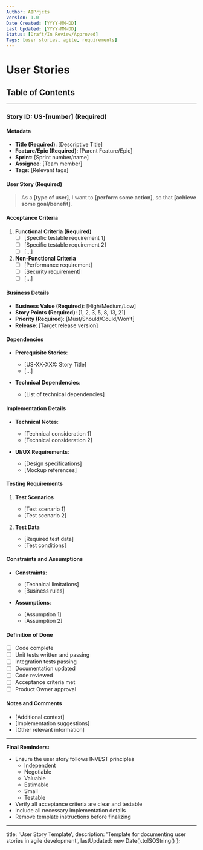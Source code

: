 ---
Author: AIPrjcts
Version: 1.0
Date Created: [YYYY-MM-DD]
Last Updated: [YYYY-MM-DD]
Status: [Draft/In Review/Approved]
Tags: [user stories, agile, requirements]
---

<!--
Definition of this template:

- User Stories are simple, non-technical descriptions of features written from the end-user's perspective.
- They follow the format: "As a [type of user], I want [goal], so that [benefit]."
- User stories capture product functionality in customer-centric terms, emphasizing business value.
- They serve as conversation starters between stakeholders and development teams.

Instructions for this template:

- Copy and rename this file when creating new user stories.
- Replace all placeholders within square brackets [] with specific content.
- Remove any instructional comments from the final document.
- Fields marked with **(Required)** are mandatory.

Metadata Tags (for AI tools and searchability):

- DocumentType: UserStory
-->

# User Stories

## Table of Contents

<!--
Example:
- [US-01-001: Patient Data Access](#story-id-us-01-001)
- [US-01-002: Health Record Sharing](#story-id-us-01-002)
-->

---

### Story ID: US-[number] **(Required)**

#### Metadata

- **Title (Required)**: [Descriptive Title]
- **Feature/Epic (Required)**: [Parent Feature/Epic]
- **Sprint**: [Sprint number/name]
- **Assignee**: [Team member]
- **Tags**: [Relevant tags]

#### User Story **(Required)**

> As a **[type of user]**, I want to **[perform some action]**, so that **[achieve some goal/benefit]**.

#### Acceptance Criteria

1. **Functional Criteria** **(Required)**
   - [ ] [Specific testable requirement 1]
   - [ ] [Specific testable requirement 2]
   - [ ] [...]

2. **Non-Functional Criteria**
   - [ ] [Performance requirement]
   - [ ] [Security requirement]
   - [ ] [...]

#### Business Details

- **Business Value (Required)**: [High/Medium/Low]
- **Story Points (Required)**: [1, 2, 3, 5, 8, 13, 21]
- **Priority (Required)**: [Must/Should/Could/Won't]
- **Release**: [Target release version]

#### Dependencies

- **Prerequisite Stories**:
  - [US-XX-XXX: Story Title]
  - [...]

- **Technical Dependencies**:
  - [List of technical dependencies]

#### Implementation Details

- **Technical Notes**:
  - [Technical consideration 1]
  - [Technical consideration 2]

- **UI/UX Requirements**:
  - [Design specifications]
  - [Mockup references]

#### Testing Requirements

1. **Test Scenarios**
   - [Test scenario 1]
   - [Test scenario 2]

2. **Test Data**
   - [Required test data]
   - [Test conditions]

#### Constraints and Assumptions

- **Constraints**:
  - [Technical limitations]
  - [Business rules]

- **Assumptions**:
  - [Assumption 1]
  - [Assumption 2]

#### Definition of Done

- [ ] Code complete
- [ ] Unit tests written and passing
- [ ] Integration tests passing
- [ ] Documentation updated
- [ ] Code reviewed
- [ ] Acceptance criteria met
- [ ] Product Owner approval

#### Notes and Comments

- [Additional context]
- [Implementation suggestions]
- [Other relevant information]

---

**Final Reminders:**

- Ensure the user story follows INVEST principles
  - Independent
  - Negotiable
  - Valuable
  - Estimable
  - Small
  - Testable
- Verify all acceptance criteria are clear and testable
- Include all necessary implementation details
- Remove template instructions before finalizing

---

  title: 'User Story Template',
  description: 'Template for documenting user stories in agile development',
  lastUpdated: new Date().toISOString()
};